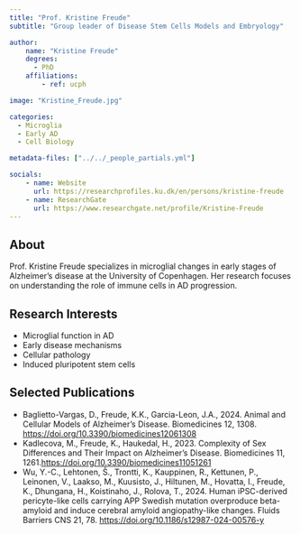 ```yaml
---
title: "Prof. Kristine Freude"
subtitle: "Group leader of Disease Stem Cells Models and Embryology"

author:
    name: "Kristine Freude"
    degrees:
      - PhD
    affiliations:
        - ref: ucph

image: "Kristine_Freude.jpg"

categories:
  - Microglia
  - Early AD
  - Cell Biology

metadata-files: ["../../_people_partials.yml"]

socials:
    - name: Website
      url: https://researchprofiles.ku.dk/en/persons/kristine-freude
    - name: ResearchGate
      url: https://www.researchgate.net/profile/Kristine-Freude
---
```


## About

Prof. Kristine Freude specializes in microglial changes in early stages of Alzheimer's disease at the University of Copenhagen. Her research focuses on understanding the role of immune cells in AD progression.

## Research Interests

- Microglial function in AD
- Early disease mechanisms
- Cellular pathology
- Induced pluripotent stem cells 

## Selected Publications

- Baglietto-Vargas, D., Freude, K.K., Garcia-Leon, J.A., 2024. Animal and Cellular Models of Alzheimer’s Disease. Biomedicines 12, 1308. [https://doi.org/10.3390/biomedicines12061308](https://doi.org/10.3390/biomedicines12061308)
- Kadlecova, M., Freude, K., Haukedal, H., 2023. Complexity of Sex Differences and Their Impact on Alzheimer’s Disease. Biomedicines 11, 1261.[https://doi.org/10.3390/biomedicines11051261](https://doi.org/10.3390/biomedicines11051261)
- Wu, Y.-C., Lehtonen, Š., Trontti, K., Kauppinen, R., Kettunen, P., Leinonen, V., Laakso, M., Kuusisto, J., Hiltunen, M., Hovatta, I., Freude, K., Dhungana, H., Koistinaho, J., Rolova, T., 2024. Human iPSC-derived pericyte-like cells carrying APP Swedish mutation overproduce beta-amyloid and induce cerebral amyloid angiopathy-like changes. Fluids Barriers CNS 21, 78. [https://doi.org/10.1186/s12987-024-00576-y](https://doi.org/10.1186/s12987-024-00576-y)
